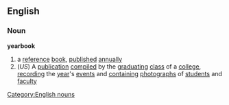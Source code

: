 ==English==
===Noun===
'''yearbook'''
#a [[reference]] [[book]], [[published]] [[annually]]
#(''US'') A [[publication]] [[compiled]] by the [[graduating]] [[class]] of a [[college]], [[recording]] the [[year]]'s [[events]] and [[containing]] [[photograph]]s of [[student]]s and [[faculty]]
[[Category:English nouns]]